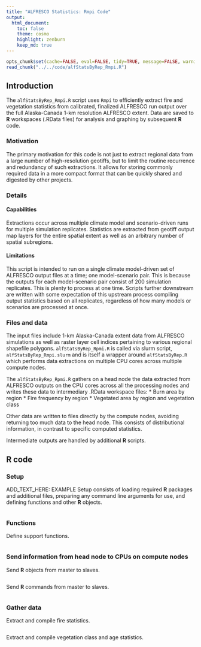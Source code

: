 ```yaml
---
title: "ALFRESCO Statistics: Rmpi Code"
output:
  html_document:
    toc: false
    theme: cosmo
    highlight: zenburn
    keep_md: true
---
```


```r
opts_chunk$set(cache=FALSE, eval=FALSE, tidy=TRUE, message=FALSE, warning=FALSE)
read_chunk("../../code/alfStatsByRep_Rmpi.R")
```

## Introduction

The `alfStatsByRep_Rmpi.R` script uses `Rmpi` to efficiently extract fire and vegetation statistics from calibrated, finalized ALFRESCO run output over the full Alaska-Canada 1-km resolution ALFRESCO extent.
Data are saved to **R** workspaces (.RData files) for analysis and graphing by subsequent **R** code.

### Motivation
The primary motivation for this code is not just to extract regional data from a large number of high-resolution geotiffs,
but to limit the routine recurrence and redundancy of such extractions.
It allows for storing commonly required data in a more compact format that can be quickly shared and digested by other projects.

### Details

#### Capabilities
Extractions occur across multiple climate model and scenario-driven runs for multiple simulation replicates.
Statistics are extracted from geotiff output map layers for the entire spatial extent as well as an arbitrary number of spatial subregions.

#### Limitations
This script is intended to run on a single climate model-driven set of ALFRESCO output files at a time; one model-scenario pair.
This is because the outputs for each model-scenario pair consist of 200 simulation replicates.
This is plenty to process at one time.
Scripts further downstream are written with some expectation of this upstream process compiling output statistics based on all replicates,
regardless of how many models or scenarios are processed at once.

### Files and data
The input files include 1-km Alaska-Canada extent data from ALFRESCO simulations
as well as raster layer cell indices pertaining to various regional shapefile polygons.
`alfStatsByRep_Rpmi.R` is called via slurm script, `alfStatsByRep_Rmpi.slurm` and is itself a wrapper around `alfStatsByRep.R` which performs data extractions on multiple CPU cores across multiple compute nodes.

The `alfStatsByRep_Rpmi.R` gathers on a head node the data extracted from ALFRESCO outputs on the CPU cores across all the processing nodes and writes these data to intermediary .RData workspace files:
* Burn area by region
* Fire frequency by region
* Vegetated area by region and vegetation class

Other data are written to files directly by the compute nodes, avoiding returning too much data to the head node.
This consists of distributional information, in contrast to specific computed statistics.

Intermediate outputs are handled by additional **R** scripts.

## R code

### Setup
ADD_TEXT_HERE: EXAMPLE
Setup consists of loading required **R** packages and additional files, preparing any command line arguments for use, and defining functions and other **R** objects.

```r
```

### Functions
Define support functions.

```r
```

### Send information from head node to CPUs on compute nodes
Send **R** objects from master to slaves.

```r
```

Send **R** commands from master to slaves.

```r
```

### Gather data
Extract and compile fire statistics.

```r
```

Extract and compile vegetation class and age statistics.

```r
```
